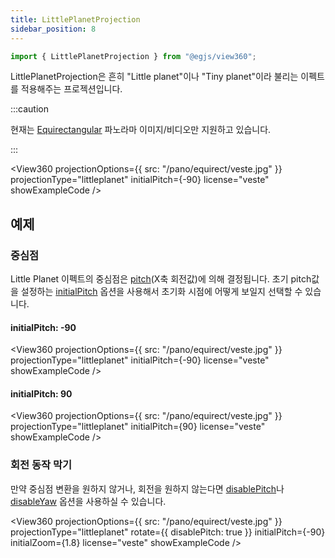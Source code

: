```yaml
---
title: LittlePlanetProjection
sidebar_position: 8
---
```



```js
import { LittlePlanetProjection } from "@egjs/view360";
```

LittlePlanetProjection은 흔히 "Little planet"이나 "Tiny planet"이라 불리는 이펙트를 적용해주는 프로젝션입니다.

:::caution

현재는 [Equirectangular](./equirect) 파노라마 이미지/비디오만 지원하고 있습니다.

:::

<View360
  projectionOptions={{
    src: "/pano/equirect/veste.jpg"
  }}
  projectionType="littleplanet"
  initialPitch={-90}
  license="veste"
  showExampleCode />

## 예제
### 중심점
Little Planet 이펙트의 중심점은 [pitch](/docs/api/Class/Camera#pitch)(X축 회전값)에 의해 결정됩니다.
초기 pitch값을 설정하는 [initialPitch](/docs/options/Camera/initialPitch) 옵션을 사용해서 초기화 시점에 어떻게 보일지 선택할 수 있습니다.

#### initialPitch: -90

<View360
  projectionOptions={{
    src: "/pano/equirect/veste.jpg"
  }}
  projectionType="littleplanet"
  initialPitch={-90}
  license="veste"
  showExampleCode />

#### initialPitch: 90

<View360
  projectionOptions={{
    src: "/pano/equirect/veste.jpg"
  }}
  projectionType="littleplanet"
  initialPitch={90}
  license="veste"
  showExampleCode />

### 회전 동작 막기
만약 중심점 변환을 원하지 않거나, 회전을 원하지 않는다면 [disablePitch](/docs/options/Control/rotate#disablePitch)나 [disableYaw](/docs/options/Control/rotate#disableYaw) 옵션을 사용하실 수 있습니다.

<View360
  projectionOptions={{
    src: "/pano/equirect/veste.jpg"
  }}
  projectionType="littleplanet"
  rotate={{ disablePitch: true }}
  initialPitch={-90}
  initialZoom={1.8}
  license="veste"
  showExampleCode />

